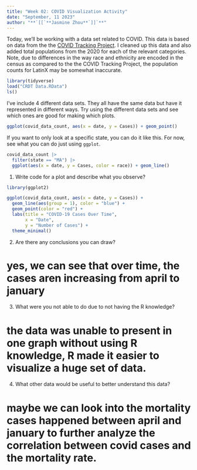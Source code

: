 ```yaml
---
title: "Week 02: COVID Visualization Activity"
date: "September, 11 2023"
author: "**`[[`**Jasmine Zhou**`]]`**"
---
```


Today, we'll be working with a data set related to COVID.
This data is based on data from the the [COVID Tracking Project](https://covidtracking.com/).
I cleaned up this data and also added total populations from the 2020 for each of the relevant categories.
Note, due to differences in the way race and ethnicity are encoded in the census as compared to the the COVID Tracking Project, the population counts for LatinX may be somewhat inaccurate.

```r
library(tidyverse)
load("CRDT Data.RData")
ls()
```

I've include 4 different data sets.
They all have the same data but have it represented in different ways.
Try using the different data sets and see which ones are good for making which plots.


```r
ggplot(covid_data_count, aes(x = date, y = Cases)) + geom_point()
```



If you want to only look at a specific state, you can do it like this.
For now, see what you can do just using `ggplot`.

```r
covid_data_count |> 
  filter(state == "MA") |> 
  ggplot(aes(x = date, y = Cases, color = race)) + geom_line()
```

1. Write code for a plot and describe what you observe?
```r
library(ggplot2)

ggplot(covid_data_count, aes(x = date, y = Cases)) + 
  geom_line(aes(group = 1), color = "blue") + 
  geom_point(color = "red") + 
  labs(title = "COVID-19 Cases Over Time", 
       x = "Date", 
       y = "Number of Cases") + 
  theme_minimal()
```

2. Are there any conclusions you can draw?

# yes, we can see that over time, the cases aren increasing from april to january

3. What were you not able to do due to not having the R knowledge?

# the data was unable to present in one graph without using R knowledge, R made it easier to visualize a huge set of data.

4. What other data would be useful to better understand this data?

# maybe we can look into the mortality cases happened between april and january to further analyze the correlation between covid cases and the mortality rate.
